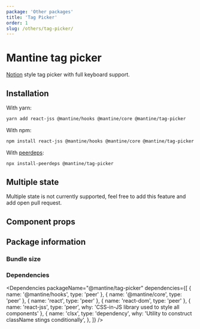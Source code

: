 ```yaml
---
package: 'Other packages'
title: 'Tag Picker'
order: 1
slug: /others/tag-picker/
---
```


# Mantine tag picker

[Notion](https://www.notion.so/) style tag picker with full keyboard support.

## Installation

With yarn:

```sh
yarn add react-jss @mantine/hooks @mantine/core @mantine/tag-picker
```

With npm:

```sh
npm install react-jss @mantine/hooks @mantine/core @mantine/tag-picker
```

With [peerdeps](https://www.npmjs.com/package/install-peerdeps):

```sh
npx install-peerdeps @mantine/tag-picker
```

## Multiple state

Multiple state is not currently supported, feel free to add this feature and add <GatsbyLink to="/pages/contribute/">open pull request</GatsbyLink>.

## Component props

<PropsTable component="TagPickerContainer" />

## Package information

### Bundle size

<BundleSize packageName="@mantine/tag-picker" />

### Dependencies

<Dependencies
  packageName="@mantine/tag-picker"
  dependencies={[
    { name: '@mantine/hooks', type: 'peer' },
    { name: '@mantine/core', type: 'peer' },
    { name: 'react', type: 'peer' },
    { name: 'react-dom', type: 'peer' },
    { name: 'react-jss', type: 'peer', why: 'CSS-in-JS library used to style all components' },
    {
      name: 'clsx',
      type: 'dependency',
      why: 'Utility to construct className stings conditionally',
    },
  ]}
/>
